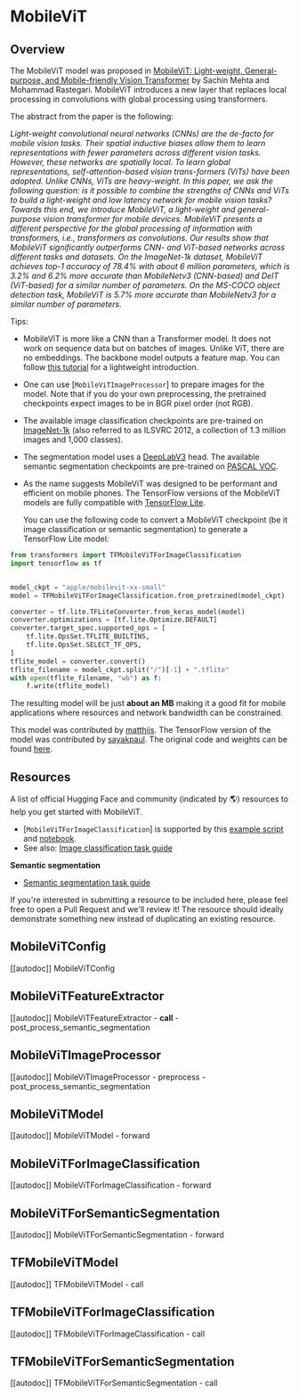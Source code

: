 <!--Copyright 2022 The HuggingFace Team. All rights reserved.

Licensed under the Apache License, Version 2.0 (the "License"); you may not use this file except in compliance with
the License. You may obtain a copy of the License at

http://www.apache.org/licenses/LICENSE-2.0

Unless required by applicable law or agreed to in writing, software distributed under the License is distributed on
an "AS IS" BASIS, WITHOUT WARRANTIES OR CONDITIONS OF ANY KIND, either express or implied. See the License for the
specific language governing permissions and limitations under the License.
-->

# MobileViT

## Overview

The MobileViT model was proposed in [MobileViT: Light-weight, General-purpose, and Mobile-friendly Vision Transformer](https://arxiv.org/abs/2110.02178) by Sachin Mehta and Mohammad Rastegari. MobileViT introduces a new layer that replaces local processing in convolutions with global processing using transformers.

The abstract from the paper is the following:

*Light-weight convolutional neural networks (CNNs) are the de-facto for mobile vision tasks. Their spatial inductive biases allow them to learn representations with fewer parameters across different vision tasks. However, these networks are spatially local. To learn global representations, self-attention-based vision trans-formers (ViTs) have been adopted. Unlike CNNs, ViTs are heavy-weight. In this paper, we ask the following question: is it possible to combine the strengths of CNNs and ViTs to build a light-weight and low latency network for mobile vision tasks? Towards this end, we introduce MobileViT, a light-weight and general-purpose vision transformer for mobile devices. MobileViT presents a different perspective for the global processing of information with transformers, i.e., transformers as convolutions. Our results show that MobileViT significantly outperforms CNN- and ViT-based networks across different tasks and datasets. On the ImageNet-1k dataset, MobileViT achieves top-1 accuracy of 78.4% with about 6 million parameters, which is 3.2% and 6.2% more accurate than MobileNetv3 (CNN-based) and DeIT (ViT-based) for a similar number of parameters. On the MS-COCO object detection task, MobileViT is 5.7% more accurate than MobileNetv3 for a similar number of parameters.*

Tips:

- MobileViT is more like a CNN than a Transformer model. It does not work on sequence data but on batches of images. Unlike ViT, there are no embeddings. The backbone model outputs a feature map. You can follow [this tutorial](https://keras.io/examples/vision/mobilevit) for a lightweight introduction.
- One can use [`MobileViTImageProcessor`] to prepare images for the model. Note that if you do your own preprocessing, the pretrained checkpoints expect images to be in BGR pixel order (not RGB).
- The available image classification checkpoints are pre-trained on [ImageNet-1k](https://huggingface.co/datasets/imagenet-1k) (also referred to as ILSVRC 2012, a collection of 1.3 million images and 1,000 classes).
- The segmentation model uses a [DeepLabV3](https://arxiv.org/abs/1706.05587) head. The available semantic segmentation checkpoints are pre-trained on [PASCAL VOC](http://host.robots.ox.ac.uk/pascal/VOC/).
- As the name suggests MobileViT was designed to be performant and efficient on mobile phones. The TensorFlow versions of the MobileViT models are fully compatible with [TensorFlow Lite](https://www.tensorflow.org/lite).

  You can use the following code to convert a MobileViT checkpoint (be it image classification or semantic segmentation) to generate a
  TensorFlow Lite model:

```py
from transformers import TFMobileViTForImageClassification
import tensorflow as tf


model_ckpt = "apple/mobilevit-xx-small"
model = TFMobileViTForImageClassification.from_pretrained(model_ckpt)

converter = tf.lite.TFLiteConverter.from_keras_model(model)
converter.optimizations = [tf.lite.Optimize.DEFAULT]
converter.target_spec.supported_ops = [
    tf.lite.OpsSet.TFLITE_BUILTINS,
    tf.lite.OpsSet.SELECT_TF_OPS,
]
tflite_model = converter.convert()
tflite_filename = model_ckpt.split("/")[-1] + ".tflite"
with open(tflite_filename, "wb") as f:
    f.write(tflite_model)
```

  The resulting model will be just **about an MB** making it a good fit for mobile applications where resources and network
  bandwidth can be constrained.


This model was contributed by [matthijs](https://huggingface.co/Matthijs). The TensorFlow version of the model was contributed by [sayakpaul](https://huggingface.co/sayakpaul). The original code and weights can be found [here](https://github.com/apple/ml-cvnets).

## Resources

A list of official Hugging Face and community (indicated by 🌎) resources to help you get started with MobileViT.

<PipelineTag pipeline="image-classification"/>

- [`MobileViTForImageClassification`] is supported by this [example script](https://github.com/huggingface/transformers/tree/main/examples/pytorch/image-classification) and [notebook](https://colab.research.google.com/github/huggingface/notebooks/blob/main/examples/image_classification.ipynb).
- See also: [Image classification task guide](../tasks/image_classification)

**Semantic segmentation**
- [Semantic segmentation task guide](../tasks/semantic_segmentation)

If you're interested in submitting a resource to be included here, please feel free to open a Pull Request and we'll review it! The resource should ideally demonstrate something new instead of duplicating an existing resource.

## MobileViTConfig

[[autodoc]] MobileViTConfig

## MobileViTFeatureExtractor

[[autodoc]] MobileViTFeatureExtractor
    - __call__
    - post_process_semantic_segmentation

## MobileViTImageProcessor

[[autodoc]] MobileViTImageProcessor
    - preprocess
    - post_process_semantic_segmentation

## MobileViTModel

[[autodoc]] MobileViTModel
    - forward

## MobileViTForImageClassification

[[autodoc]] MobileViTForImageClassification
    - forward

## MobileViTForSemanticSegmentation

[[autodoc]] MobileViTForSemanticSegmentation
    - forward

## TFMobileViTModel

[[autodoc]] TFMobileViTModel
    - call

## TFMobileViTForImageClassification

[[autodoc]] TFMobileViTForImageClassification
    - call

## TFMobileViTForSemanticSegmentation

[[autodoc]] TFMobileViTForSemanticSegmentation
    - call
